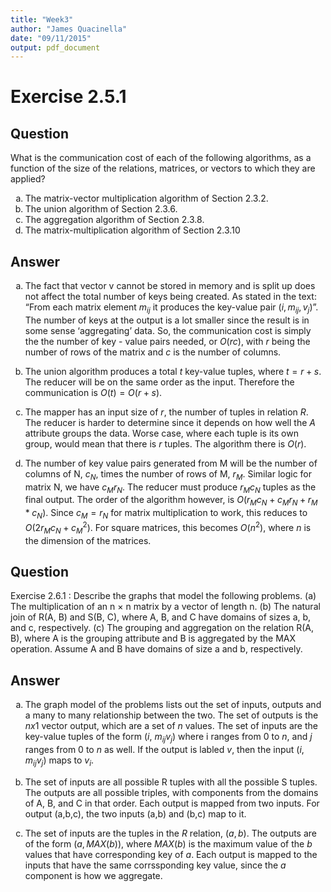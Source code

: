 ```yaml
---
title: "Week3"
author: "James Quacinella"
date: "09/11/2015"
output: pdf_document
---
```


# Exercise 2.5.1 

## Question

What is the communication cost of each of the following algorithms, as a function of the size of the relations, matrices, or vectors to which they are applied?

(a) The matrix-vector multiplication algorithm of Section 2.3.2.
(b) The union algorithm of Section 2.3.6.
(c) The aggregation algorithm of Section 2.3.8.
(d) The matrix-multiplication algorithm of Section 2.3.10

## Answer

(a) The fact that vector v cannot be stored in memory and is split up does not affect the total number of keys being created. As stated in the text: "From each matrix
element $m_{ij}$ it produces the key-value pair $(i, m_{ij}, v_j )$". The number of keys at the output is a lot smaller since the result is in some sense 'aggregating' data. So, the communication cost is simply the the number of key - value pairs needed, or $O(rc)$, with $r$ being the number of rows of the matrix and $c$ is the number of columns.

(b) The union algorithm produces a total $t$ key-value tuples, where $t = r + s$. The reducer will be on the same order as the input. Therefore the communication is $O(t) = O(r + s)$.

(c) The mapper has an input size of $r$, the number of tuples in relation $R$. The reducer is harder to determine since it depends on how well the $A$ attribute groups the data. Worse case, where each tuple is its own group, would mean that there is $r$ tuples. The algorithm there is $O(r)$.

(d) The number of key value pairs generated from M will be the number of columns of N, $c_N$, times the number of rows of M, $r_M$. Similar logic for matrix N, we have $c_Mr_N$. The reducer must produce $r_Mc_N$ tuples as the final output. The order of the algorithm however, is $O(r_Mc_N + c_Mr_N + r_M*c_N)$. Since $c_M = r_N$ for matrix multiplication to work, this reduces to $O(2r_Mc_N + {c_M}^2)$. For square matrices, this becomes $O(n^2)$, where $n$ is the dimension of the matrices.

\pagebreak

## Question

Exercise 2.6.1 : Describe the graphs that model the following problems.
(a) The multiplication of an n × n matrix by a vector of length n.
(b) The natural join of R(A, B) and S(B, C), where A, B, and C have domains of sizes a, b, and c, respectively.
(c) The grouping and aggregation on the relation R(A, B), where A is the grouping attribute and B is aggregated by the MAX operation. Assume A and B have domains of size a and b, respectively.

## Answer

(a) The graph model of the problems lists out the set of inputs, outputs and a many to many relationship between the two. The set of outputs is the $nx1$ vector output, which are a set of $n$ values. The set of inputs are the key-value tuples of the form ($i$, $m_{ij}v_j$) where i ranges from $0$ to $n$, and $j$ ranges from $0$ to $n$ as well. If the output is labled $v$, then the input ($i$, $m_{ij}v_j$) maps to $v_{i}$.

(b) The set of inputs are all possible R tuples with all the possible S tuples. The outputs are all possible triples, with components from the domains of A, B, and C in that order. Each output is mapped from two inputs. For output (a,b,c), the two inputs (a,b) and (b,c) map to it.

(c) The set of inputs are the tuples in the $R$ relation, $(a,b)$. The outputs are of the form $(a, MAX(b))$, where $MAX(b$) is the maximum value of the $b$ values that have corresponding key of $a$. Each output is mapped to the inputs that have the same corrssponding key value, since the $a$ component is how we aggregate.